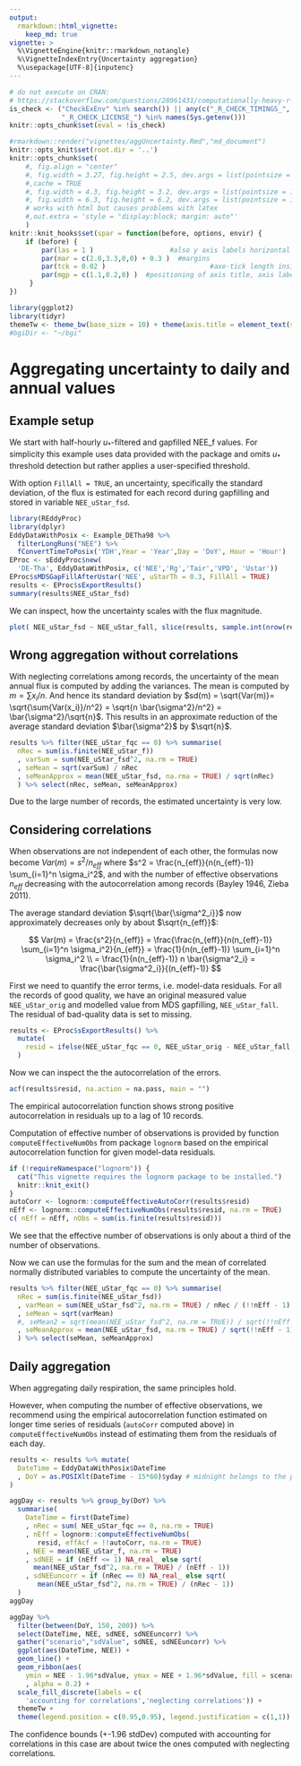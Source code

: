 ```yaml
---
output: 
  rmarkdown::html_vignette:
    keep_md: true
vignette: >
  %\VignetteEngine{knitr::rmarkdown_notangle}
  %\VignetteIndexEntry{Uncertainty aggregation}
  %\usepackage[UTF-8]{inputenc}
---
```


```r
# do not execute on CRAN: 
# https://stackoverflow.com/questions/28961431/computationally-heavy-r-vignettes
is_check <- ("CheckExEnv" %in% search()) || any(c("_R_CHECK_TIMINGS_",
             "_R_CHECK_LICENSE_") %in% names(Sys.getenv()))
knitr::opts_chunk$set(eval = !is_check)
```

```r
#rmarkdown::render("vignettes/aggUncertainty.Rmd","md_document")
knitr::opts_knit$set(root.dir = '..')
knitr::opts_chunk$set(
    #, fig.align = "center"
    #, fig.width = 3.27, fig.height = 2.5, dev.args = list(pointsize = 10)
    #,cache = TRUE
    #, fig.width = 4.3, fig.height = 3.2, dev.args = list(pointsize = 10)
    #, fig.width = 6.3, fig.height = 6.2, dev.args = list(pointsize = 10)
    # works with html but causes problems with latex
    #,out.extra = 'style = "display:block; margin: auto"' 
    )
knitr::knit_hooks$set(spar = function(before, options, envir) {
    if (before) {
        par(las = 1 )                   #also y axis labels horizontal
        par(mar = c(2.0,3.3,0,0) + 0.3 )  #margins
        par(tck = 0.02 )                          #axe-tick length inside plots             
        par(mgp = c(1.1,0.2,0) )  #positioning of axis title, axis labels, axis
     }
})
```


```r
library(ggplot2)
library(tidyr)
themeTw <- theme_bw(base_size = 10) + theme(axis.title = element_text(size = 9))
#bgiDir <- "~/bgi"
```

# Aggregating uncertainty to daily and annual values

## Example setup
We start with half-hourly $u_*$-filtered and gapfilled NEE_f values. 
For simplicity this example uses data provided with the package and omits
$u_*$ threshold detection but rather applies a user-specified threshold.

With option `FillAll = TRUE`, an uncertainty, specifically the standard deviation,
of the flux is estimated for each 
record during gapfilling and stored in variable `NEE_uStar_fsd`. 

```r
library(REddyProc)
library(dplyr)
EddyDataWithPosix <- Example_DETha98 %>% 
  filterLongRuns("NEE") %>% 
  fConvertTimeToPosix('YDH',Year = 'Year',Day = 'DoY', Hour = 'Hour')
EProc <- sEddyProc$new(
  'DE-Tha', EddyDataWithPosix, c('NEE','Rg','Tair','VPD', 'Ustar'))
EProc$sMDSGapFillAfterUstar('NEE', uStarTh = 0.3, FillAll = TRUE)
results <- EProc$sExportResults() 
summary(results$NEE_uStar_fsd)
```
We can inspect, how the uncertainty scales with the flux magnitude.
```r
plot( NEE_uStar_fsd ~ NEE_uStar_fall, slice(results, sample.int(nrow(results),400)))
```

## Wrong aggregation without correlations
With neglecting correlations among records, the uncertainty of the mean annual
flux is computed by adding the variances. 
The mean is computed by $m = \sum{x_i}/n$. 
And hence its standard deviation by 
$sd(m) = \sqrt{Var(m)}= \sqrt{\sum{Var(x_i)}/n^2} = \sqrt{n \bar{\sigma^2}/n^2} = \bar{\sigma^2}/\sqrt{n}$. 
This results in an approximate reduction of the average standard deviation 
$\bar{\sigma^2}$ by $\sqrt{n}$.

```r
results %>% filter(NEE_uStar_fqc == 0) %>% summarise(
  nRec = sum(is.finite(NEE_uStar_f))
  , varSum = sum(NEE_uStar_fsd^2, na.rm = TRUE)
  , seMean = sqrt(varSum) / nRec
  , seMeanApprox = mean(NEE_uStar_fsd, na.rma = TRUE) / sqrt(nRec)
  ) %>% select(nRec, seMean, seMeanApprox)
```
Due to the large number of records, the estimated uncertainty is very low.

## Considering correlations

When observations are not independent of each other, 
the formulas now become $Var(m) = s^2/n_{eff}$ where
$s^2 = \frac{n_{eff}}{n(n_{eff}-1)} \sum_{i=1}^n \sigma_i^2$,
and with the number of effective observations $n_{eff}$ decreasing with the
autocorrelation among records (Bayley 1946, Zieba 2011).

The average standard deviation $\sqrt{\bar{\sigma^2_i}}$ 
now approximately decreases only by about 
$\sqrt{n_{eff}}$:

$$
Var(m) = \frac{s^2}{n_{eff}} 
= \frac{\frac{n_{eff}}{n(n_{eff}-1)} \sum_{i=1}^n \sigma_i^2}{n_{eff}}
= \frac{1}{n(n_{eff}-1)} \sum_{i=1}^n \sigma_i^2 \\
= \frac{1}{n(n_{eff}-1)} n \bar{\sigma^2_i} = \frac{\bar{\sigma^2_i}}{(n_{eff}-1)} 
$$

First we need to quantify the error terms, i.e. model-data residuals. 
For all the records of good quality, we have an original
measured value `NEE_uStar_orig` and modelled value from MDS gapfilling, 
`NEE_uStar_fall`. The residual of bad-quality data is set to missing.

```r
results <- EProc$sExportResults() %>% 
  mutate(
    resid = ifelse(NEE_uStar_fqc == 0, NEE_uStar_orig - NEE_uStar_fall, NA )
  )
```

Now we can inspect the the autocorrelation of the errors.
```r
acf(results$resid, na.action = na.pass, main = "")
```

The empirical autocorrelation function shows strong positive autocorrelation 
in residuals up to a lag of 10 records.

Computation of effective number of observations is provided by function 
`computeEffectiveNumObs` from package `lognorm` based on the empirical 
autocorrelation function for given model-data residuals.

```r
if (!requireNamespace("lognorm")) {
  cat("This vignette requires the lognorm package to be installed.")
  knitr::knit_exit()
}
autoCorr <- lognorm::computeEffectiveAutoCorr(results$resid)
nEff <- lognorm::computeEffectiveNumObs(results$resid, na.rm = TRUE)
c( nEff = nEff, nObs = sum(is.finite(results$resid)))
```

We see that the effective number of observations is only about a third of the 
number of observations.

Now we can use the formulas for the sum and the mean of correlated normally 
distributed variables to compute the uncertainty of the mean.

```r
results %>% filter(NEE_uStar_fqc == 0) %>% summarise(
  nRec = sum(is.finite(NEE_uStar_fsd))
  , varMean = sum(NEE_uStar_fsd^2, na.rm = TRUE) / nRec / (!!nEff - 1)
  , seMean = sqrt(varMean) 
  #, seMean2 = sqrt(mean(NEE_uStar_fsd^2, na.rm = TRUE)) / sqrt(!!nEff - 1)
  , seMeanApprox = mean(NEE_uStar_fsd, na.rm = TRUE) / sqrt(!!nEff - 1)
  ) %>% select(seMean, seMeanApprox)
```

## Daily aggregation

When aggregating daily respiration, the same principles hold.

However, when computing the number of effective observations, 
we recommend using the empirical autocorrelation function
estimated on longer time series of residuals (`autoCorr` computed above) 
in `computeEffectiveNumObs` instead of estimating them 
from the residuals of each day.

```r
results <- results %>% mutate(
  DateTime = EddyDataWithPosix$DateTime
  , DoY = as.POSIXlt(DateTime - 15*60)$yday # midnight belongs to the previous
)
```
```r
aggDay <- results %>% group_by(DoY) %>% 
  summarise(
    DateTime = first(DateTime)
    , nRec = sum( NEE_uStar_fqc == 0, na.rm = TRUE)
    , nEff = lognorm::computeEffectiveNumObs(
       resid, effAcf = !!autoCorr, na.rm = TRUE)
    , NEE = mean(NEE_uStar_f, na.rm = TRUE)
    , sdNEE = if (nEff <= 1) NA_real_ else sqrt(
      mean(NEE_uStar_fsd^2, na.rm = TRUE) / (nEff - 1)) 
    , sdNEEuncorr = if (nRec == 0) NA_real_ else sqrt(
       mean(NEE_uStar_fsd^2, na.rm = TRUE) / (nRec - 1))
  )
aggDay
```
```r
aggDay %>% 
  filter(between(DoY, 150, 200)) %>% 
  select(DateTime, NEE, sdNEE, sdNEEuncorr) %>% 
  gather("scenario","sdValue", sdNEE, sdNEEuncorr) %>% 
  ggplot(aes(DateTime, NEE)) +
  geom_line() +
  geom_ribbon(aes(
    ymin = NEE - 1.96*sdValue, ymax = NEE + 1.96*sdValue, fill = scenario)
    , alpha = 0.2) +
  scale_fill_discrete(labels = c(
    'accounting for correlations','neglecting correlations')) +
  themeTw +
  theme(legend.position = c(0.95,0.95), legend.justification = c(1,1))
```

The confidence bounds (+-1.96 stdDev) computed with accounting for correlations 
in this case are about twice the ones computed with neglecting correlations.
